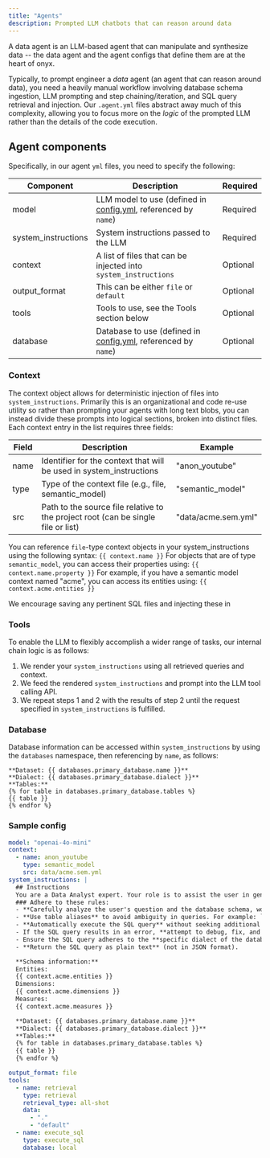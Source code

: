 ```yaml
---
title: "Agents"
description: Prompted LLM chatbots that can reason around data
---
```


A data agent is an LLM-based agent that can manipulate and synthesize data --
the data agent and the agent configs that define them are at the heart of onyx.

Typically, to prompt engineer a _data_ agent (an agent that can reason around
data), you need a heavily manual workflow involving database schema ingestion,
LLM prompting and step chaining/iteration, and SQL query retrieval and
injection. Our `.agent.yml` files abstract away much of this complexity,
allowing you to focus more on the _logic_ of the prompted LLM rather than the
details of the code execution.

## Agent components

Specifically, in our agent `yml` files, you need to specify the following:

| Component           | Description                                                                                | Required |
| ------------------- | ------------------------------------------------------------------------------------------ | -------- |
| model               | LLM model to use (defined in [config.yml](/learn-about-onyx/config), referenced by `name`) | Required |
| system_instructions | System instructions passed to the LLM                                                      | Required |
| context             | A list of files that can be injected into `system_instructions`                            | Optional |
| output_format       | This can be either `file` or `default`                                                     | Optional |
| tools               | Tools to use, see the Tools section below                                                  | Optional |
| database            | Database to use (defined in [config.yml](/learn-about-onyx/config), referenced by `name`)  | Optional |

### Context

The context object allows for deterministic injection of files into
`system_instructions`. Primarily this is an organizational and code re-use
utility so rather than prompting your agents with long text blobs, you can
instead divide these prompts into logical sections, broken into distinct files.
Each context entry in the list requires three fields:

| Field | Description                                                                       | Example             |
| ----- | --------------------------------------------------------------------------------- | ------------------- |
| name  | Identifier for the context that will be used in system_instructions               | "anon_youtube"      |
| type  | Type of the context file (e.g., file, semantic_model)                             | "semantic_model"    |
| src   | Path to the source file relative to the project root (can be single file or list) | "data/acme.sem.yml" |

You can reference `file`-type context objects in your system_instructions using the following syntax:
`{{ context.name }}`
For objects that are of type `semantic_model`, you can access their properties using:
`{{ context.name.property }}`
For example, if you have a semantic model context named "acme", you can access its entities using:
`{{ context.acme.entities }}`

We encourage saving any pertinent SQL files and injecting these in

### Tools

To enable the LLM to flexibly accomplish a wider range of tasks, our internal chain logic is as follows:

1. We render your `system_instructions` using all retrieved queries and context.
2. We feed the rendered `system_instructions` and prompt into the LLM tool calling API.
3. We repeat steps 1 and 2 with the results of step 2 until the request specified in `system_instructions` is fulfilled.

### Database

Database information can be accessed within `system_instructions` by using the `databases` namespace, then referencing by `name`, as follows:

```
**Dataset: {{ databases.primary_database.name }}**
**Dialect: {{ databases.primary_database.dialect }}**
**Tables:**
{% for table in databases.primary_database.tables %}
{{ table }}
{% endfor %}
```

### Sample config

```yaml semantic_model.agent.yml
model: "openai-4o-mini"
context:
  - name: anon_youtube
    type: semantic_model
    src: data/acme.sem.yml
system_instructions: |
  ## Instructions
  You are a Data Analyst expert. Your role is to assist the user in generating and executing SQL queries to answer their questions.
  ### Adhere to these rules:
  - **Carefully analyze the user's question and the database schema, word by word**, to ensure the query accurately addresses the request.
  - **Use table aliases** to avoid ambiguity in queries. For example: `SELECT t1.col1, t2.col1 FROM table1 AS t1 JOIN table2 AS t2 ON t1.id = t2.id`.
  - **Automatically execute the SQL query** without seeking additional confirmation.
  - If the SQL query results in an error, **attempt to debug, fix, and re-execute it** without requesting confirmation.
  - Ensure the SQL query adheres to the **specific dialect of the database database** being used.
  - **Return the SQL query as plain text** (not in JSON format).

  **Schema information:**
  Entities:
  {{ context.acme.entities }}
  Dimensions:
  {{ context.acme.dimensions }}
  Measures:
  {{ context.acme.measures }}

  **Dataset: {{ databases.primary_database.name }}**
  **Dialect: {{ databases.primary_database.dialect }}**
  **Tables:**
  {% for table in databases.primary_database.tables %}
  {{ table }}
  {% endfor %}

output_format: file
tools:
  - name: retrieval
    type: retrieval
    retrieval_type: all-shot
    data:
      - "."
      - "default"
  - name: execute_sql
    type: execute_sql
    database: local
```
